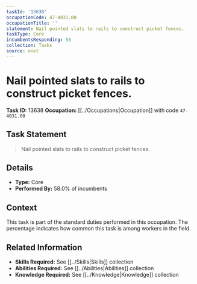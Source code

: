 ```yaml
---
taskId: '13638'
occupationCode: 47-4031.00
occupationTitle: ''
statement: Nail pointed slats to rails to construct picket fences.
taskType: Core
incumbentsResponding: 58
collection: Tasks
source: onet
---
```

# Nail pointed slats to rails to construct picket fences.

**Task ID:** 13638
**Occupation:** [[../Occupations|Occupation]] with code `47-4031.00`

## Task Statement

> Nail pointed slats to rails to construct picket fences.

## Details

- **Type:** Core
- **Performed By:** 58.0% of incumbents

## Context

This task is part of the standard duties performed in this occupation. The percentage indicates how common this task is among workers in the field.

## Related Information

- **Skills Required:** See [[../Skills|Skills]] collection
- **Abilities Required:** See [[../Abilities|Abilities]] collection
- **Knowledge Required:** See [[../Knowledge|Knowledge]] collection
